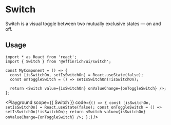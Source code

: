 

# Switch

Switch is a visual toggle between two mutually exclusive states — on and off.

## Usage

```tsx
import * as React from 'react';
import { Switch } from '@effinrich/ui/switch';

const MyComponent = () => {
  const [isSwitchOn, setIsSwitchOn] = React.useState(false);
  const onToggleSwitch = () => setIsSwitchOn(!isSwitchOn);

  return <Switch value={isSwitchOn} onValueChange={onToggleSwitch} />;
};
```

<Playground
  scope={{ Switch }}
  code={`
() => {
  const [isSwitchOn, setIsSwitchOn] = React.useState(false);
  const onToggleSwitch = () => setIsSwitchOn(!isSwitchOn);
  return <Switch value={isSwitchOn} onValueChange={onToggleSwitch} />;
};
`}
/>
